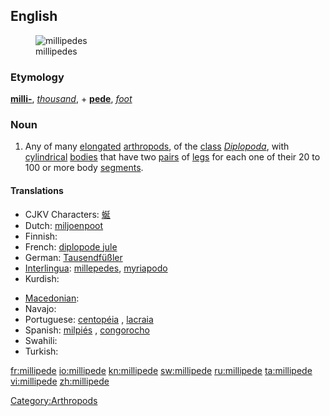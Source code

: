 {{wikipedia}}
==English==
[[Image:Millipedes.jpg|thumb|millipedes]]

===Etymology===
{{etyl|la}} '''[[milli-]]''', ''[[thousand]]'', + '''[[pede]]''', ''[[foot]]''

===Noun===
{{en-noun}}

# Any of many [[elongated]] [[arthropod]]s, of the [[class]] ''[[Diplopoda]]'', with [[cylindrical]] [[bodies]] that have two [[pair]]s of [[leg]]s for each one of their 20 to 100 or more body [[segment]]s.

====Translations====
{{trans-top|elongated arthropod}}
* CJKV Characters: [[蜒]]
* Dutch: [[miljoenpoot]] {{m}}
* Finnish: {{t-|fi|tuhatjalkainen}}
* French: [[diplopode jule]] {{m}}
* German: [[Tausendfüßler]] {{m}}
* [[Interlingua]]: [[millepedes]], [[myriapodo]]
* Kurdish: {{ku-Arab|[[هه‌زارپێ]]}}
{{trans-mid}}
* [[Macedonian]]: {{t|mk|стоногалка|f|tr=stonógalka}}
* Navajo: {{tø|nv|jááłánii}}
* Portuguese: [[centopéia]] {{f}}, [[lacraia]] {{f}}
* Spanish: [[milpiés]] {{m}}, [[congorocho]] {{m}} {{italbrac|Venezuela}}
* Swahili: {{t+|sw|jongoo|xs=Swahili}}
* Turkish: {{t+|tr|kırkayak}}
{{trans-bottom}}

[[Category:Arthropods]]

[[fr:millipede]]
[[io:millipede]]
[[kn:millipede]]
[[sw:millipede]]
[[ru:millipede]]
[[ta:millipede]]
[[vi:millipede]]
[[zh:millipede]]